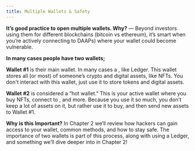 ```yaml
---
title: Multiple Wallets & Safety
---
```


**It’s good practice to open multiple wallets. Why?** — Beyond investors using them for different blockchains (bitcoin vs ethereum), it’s smart when you’re actively connecting to DAAPs) where your wallet could become vulnerable.

**In many cases people have two wallets;**

**Wallet #1** is their main wallet. In many cases a <Nutshell children="Hardware Wallet" glossaryEntry="content/glossary/hardware_wallet.mdx" /> , like Ledger. This wallet stores all (or most) of someone’s crypto and digital assets, like NFTs. You don't interact with this wallet,  just use it to store tokens and digital assets.&#x20;

**Wallet #2** is considered a “hot wallet.” This is your active wallet where you buy NFTs, connect to <Nutshell glossaryEntry="content/glossary/dapp.mdx" children="dApps" />, and more. Because you use it so much, you don’t keep a lot of assets on it, but rather use it to buy, and then send new assets to Wallet #1.

**Why is this Important?**
In Chapter 2 we’ll review how hackers can gain access to your wallet, common methods, and how to stay safe. The importance of two wallets is part of this process, along with using a Ledger, and something we’ll dive deeper into in Chapter 2!

